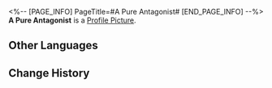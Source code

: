 <%-- [PAGE_INFO]
PageTitle=#A Pure Antagonist#
[END_PAGE_INFO] --%>
{{Stub|Location information}}
{{Item Infobox
|id          = 223261
|image       = Dreamscape Pass Sticker A Pure Antagonist.png
|type        = Dreamscape Pass Sticker
|type2       = Talking Clock Stickers
|invCategory = 
|rarity      = 4
|effect      = Digital stickers that can be used to decorate the pages of the Dreamtour Handbook. They come in many different styles.
|description = 
|source1     = [[Engage with a traffic accident on the street outside of Oti Mall]]
}}
{{Description|The kind of antagonists in animations that suffer defeat after defeat, to the point that you feel bad for them by the end of the show.}}
'''A Pure Antagonist''' is a [[Profile Picture]].

==Other Languages==
{{Other Languages
|en   = A Pure Antagonist
|zhs  = 一个纯粹的反派
|zht  = 一個純粹的反派
|ja   = 純粋な悪役
|ko   = 순수한 악역
|es   = Antagonista en estado puro
|fr   = Antagoniste pur
|ru   = Настоящий злодей
|th   = ก็แค่ตัวร้าย
|vi   = Một Kẻ Xấu Thuần Túy
|de   = Ein reiner Bösewicht
|id   = Antagonis Sejati
|pt   = Um Antagonista Puro
}}

==Change History==
{{Change History|2.0}}